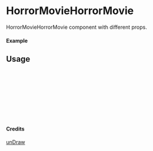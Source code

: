 
<Meta of={HorrorMovieHorrorMovie} title="unDraw/HorrorMovieHorrorMovie" />

# HorrorMovieHorrorMovie

HorrorMovieHorrorMovie component with different props.

#### Example

<Canvas of={HorrorMovieHorrorMovie.Primary} />

## Usage

```ts
import { HorrorMovieHorrorMovie } from "yadl-ui";

const Example = () => {
  return (
      <HorrorMovieHorrorMovie />
  );
};

export default Example;
```

#### Credits
[unDraw](https://undraw.co/illustrations)
